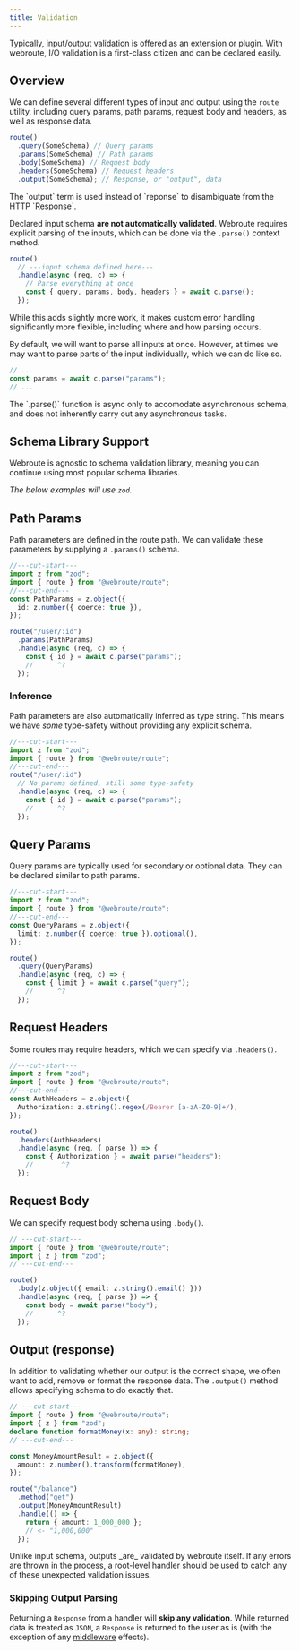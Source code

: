 ```yaml
---
title: Validation
---
```


Typically, input/output validation is offered as an extension or plugin. With webroute, I/O validation is a first-class citizen and can be declared easily.

## Overview

We can define several different types of input and output using the `route` utility, including query params, path params, request body and headers, as well as response data.

```ts
route()
  .query(SomeSchema) // Query params
  .params(SomeSchema) // Path params
  .body(SomeSchema) // Request body
  .headers(SomeSchema) // Request headers
  .output(SomeSchema); // Response, or "output", data
```

<Callout>
  The `output` term is used instead of `reponse` to disambiguate from the HTTP
  `Response`.
</Callout>

Declared input schema **are not automatically validated**. Webroute requires explicit parsing of the inputs, which can be done via the `.parse()` context method.

```ts
route()
  // ---input schema defined here---
  .handle(async (req, c) => {
    // Parse everything at once
    const { query, params, body, headers } = await c.parse();
  });
```

While this adds slightly more work, it makes custom error handling significantly more flexible, including where and how parsing occurs.

By default, we will want to parse all inputs at once. However, at times we may want to parse parts of the input individually, which we can do like so.

```ts
// ...
const params = await c.parse("params");
// ...
```

<Callout>
  The `.parse()` function is async only to accomodate asynchronous schema, and
  does not inherently carry out any asynchronous tasks.
</Callout>

## Schema Library Support

Webroute is agnostic to schema validation library, meaning you can continue
using most popular schema libraries.

_The below examples will use `zod`._

## Path Params

Path parameters are defined in the route path. We can validate these parameters by supplying a `.params()` schema.

```ts twoslash
//---cut-start---
import z from "zod";
import { route } from "@webroute/route";
//---cut-end---
const PathParams = z.object({
  id: z.number({ coerce: true }),
});

route("/user/:id")
  .params(PathParams)
  .handle(async (req, c) => {
    const { id } = await c.parse("params");
    //      ^?
  });
```

### Inference

Path parameters are also automatically inferred as type string. This means we have _some_ type-safety without providing any explicit schema.

```ts twoslash
//---cut-start---
import z from "zod";
import { route } from "@webroute/route";
//---cut-end---
route("/user/:id")
  // No params defined, still some type-safety
  .handle(async (req, c) => {
    const { id } = await c.parse("params");
    //      ^?
  });
```

## Query Params

Query params are typically used for secondary or optional data. They can be declared similar to path params.

```ts twoslash
//---cut-start---
import z from "zod";
import { route } from "@webroute/route";
//---cut-end---
const QueryParams = z.object({
  limit: z.number({ coerce: true }).optional(),
});

route()
  .query(QueryParams)
  .handle(async (req, c) => {
    const { limit } = await c.parse("query");
    //      ^?
  });
```

## Request Headers

Some routes may require headers, which we can specify via `.headers()`.

```ts twoslash
//---cut-start---
import z from "zod";
import { route } from "@webroute/route";
//---cut-end---
const AuthHeaders = z.object({
  Authorization: z.string().regex(/Bearer [a-zA-Z0-9]+/),
});

route()
  .headers(AuthHeaders)
  .handle(async (req, { parse }) => {
    const { Authorization } = await parse("headers");
    //       ^?
  });
```

## Request Body

We can specify request body schema using `.body()`.

```ts twoslash
// ---cut-start---
import { route } from "@webroute/route";
import { z } from "zod";
// ---cut-end---

route()
  .body(z.object({ email: z.string().email() }))
  .handle(async (req, { parse }) => {
    const body = await parse("body");
    //      ^?
  });
```

## Output (response)

In addition to validating whether our output is the correct shape, we often want to add, remove or format the response data. The `.output()` method allows specifying schema to do exactly that.

```ts twoslash
// ---cut-start---
import { route } from "@webroute/route";
import { z } from "zod";
declare function formatMoney(x: any): string;
// ---cut-end---

const MoneyAmountResult = z.object({
  amount: z.number().transform(formatMoney),
});

route("/balance")
  .method("get")
  .output(MoneyAmountResult)
  .handle(() => {
    return { amount: 1_000_000 };
    // <- "1,000,000"
  });
```

<Callout title="Output validation is automatic" type="warn">
  Unlike input schema, outputs _are_ validated by webroute itself. If any errors
  are thrown in the process, a root-level handler should be used to catch any of
  these unexpected validation issues.
</Callout>

### Skipping Output Parsing

Returning a `Response` from a handler will **skip any validation**. While returned data is treated as `JSON`, a `Response` is returned to the user as is (with the exception of any [middleware](/docs/building-apps/middleware) effects).
